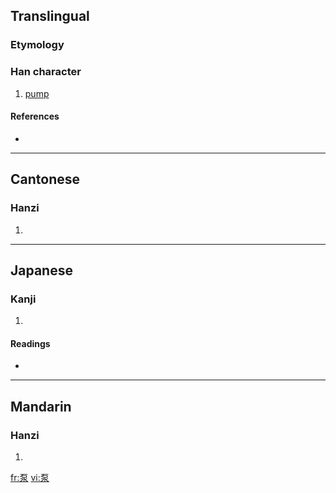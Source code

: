 ==Translingual==

===Etymology===
{{Han compound|石|水|t1=stone|t2=water|ls=ic}}

===Han character===
{{Han char|rn=112|rad=石|as=04|sn=9|four=1023<sub>2</sub>|canj=一口水 (MRE), X一口水 (XMRE)}}

# [[pump]]

====References====
* {{Han ref|kx=0619.121|dkj=17343|hdz=31576.080|uh=6CF5|ud=27893|bh=ACA6|bd=44198}}

----

==Cantonese==

===Hanzi===
{{yue-hanzi|jyut=|y=bam1}}

# {{defn|Cantonese|sort=石04}}

----

==Japanese==

===Kanji===
{{ja-kanji|grade=|rs=石04}}

# {{defn|Japanese|sort=石04}}

====Readings====
* {{ja-readings|on=[[りゅう]] (ryū)|kun=}}

----

==Mandarin==

===Hanzi===
{{cmn-hanzi|pin=[[bèng]] ([[beng4]])|wg=peng<sup>4</sup>}}

# {{defn|Mandarin|sort=石04}}

[[fr:泵]]
[[vi:泵]]